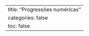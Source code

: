 <!-- Soma de 1 + 2 + 3 ... + n -->
``` .include
```

<!-- n! -->
``` .include
```

<!-- Função potência e^x -->
``` .include
```

---
title: "Progressões numéricas"
categories: false
toc: false
---
